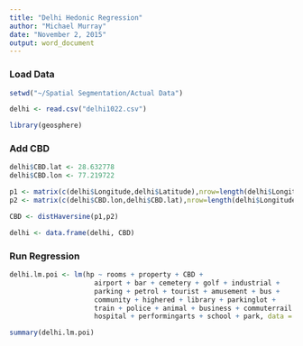 ```yaml
---
title: "Delhi Hedonic Regression"
author: "Michael Murray"
date: "November 2, 2015"
output: word_document
---
```


### Load Data
```r
setwd("~/Spatial Segmentation/Actual Data")

delhi <- read.csv("delhi1022.csv")

library(geosphere)
```

### Add CBD
```r
delhi$CBD.lat <- 28.632778
delhi$CBD.lon <- 77.219722

p1 <- matrix(c(delhi$Longitude,delhi$Latitude),nrow=length(delhi$Longitude),ncol=2)
p2 <- matrix(c(delhi$CBD.lon,delhi$CBD.lat),nrow=length(delhi$Longitude),ncol=2)

CBD <- distHaversine(p1,p2)

delhi <- data.frame(delhi, CBD)
```


### Run Regression
```r
delhi.lm.poi <- lm(hp ~ rooms + property + CBD +
                     airport + bar + cemetery + golf + industrial +
                     parking + petrol + tourist + amusement + bus +
                     community + highered + library + parkinglot +
                     train + police + animal + business + commuterrail +
                     hospital + performingarts + school + park, data = delhi)

summary(delhi.lm.poi)
```